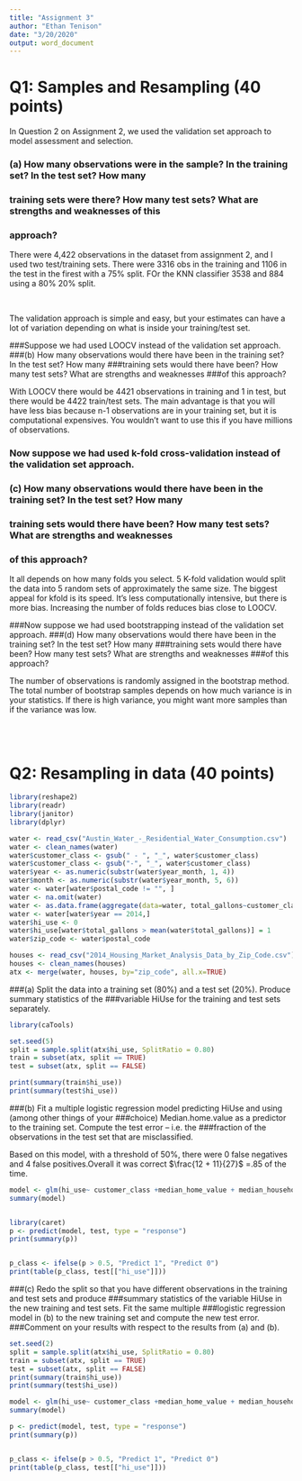 ```yaml
---
title: "Assignment 3"
author: "Ethan Tenison"
date: "3/20/2020"
output: word_document
---
```


# Q1: Samples and Resampling (40 points)
In Question 2 on Assignment 2, we used the validation set approach to model assessment and selection. 

### (a) How many observations were in the sample? In the training set? In the test set? How many
### training sets were there? How many test sets? What are strengths and weaknesses of this
### approach?

There were 4,422 observations in the dataset from assignment 2, and I used two test/training sets. There were 3316 obs in the training and 1106 in the test in the firest with a 75% split. FOr the KNN classifier 3538 and 884 using a 80% 20% split. 

<br />

The validation approach is simple and easy, but your estimates can have a lot of variation depending on what is inside your training/test set. 

###Suppose we had used LOOCV instead of the validation set approach.
###(b) How many observations would there have been in the training set? In the test set? How many
###training sets would there have been? How many test sets? What are strengths and weaknesses
###of this approach?

With LOOCV there would be 4421 observations in training and 1 in test, but there would be 4422 train/test sets. The main advantage is that you will have less bias because n-1 observations are in your training set, but it is computational expensives. You wouldn't want to use this if you have millions of observations. 

### Now suppose we had used k-fold cross-validation instead of the validation set approach.
### (c) How many observations would there have been in the training set? In the test set? How many
### training sets would there have been? How many test sets? What are strengths and weaknesses
### of this approach?

It all depends on how many folds you select. 5 K-fold validation would split the data into 5 random sets of approximately the same size. The biggest appeal for kfold is its speed. It's less computationally intensive, but there is more bias. Increasing the number of folds reduces bias close to LOOCV. 

###Now suppose we had used bootstrapping instead of the validation set approach.
###(d) How many observations would there have been in the training set? In the test set? How many
###training sets would there have been? How many test sets? What are strengths and weaknesses
###of this approach?

The number of observations is randomly assigned in the bootstrap method. The total number of bootstrap samples depends on how much variance is in your statistics. If there is high variance, you might want more samples than if the variance was low. 

<br /><br />

# Q2: Resampling in data (40 points)


```r
library(reshape2)
library(readr)
library(janitor)
library(dplyr)

water <- read_csv("Austin_Water_-_Residential_Water_Consumption.csv")
water <- clean_names(water)
water$customer_class <- gsub(" - ", "_", water$customer_class)
water$customer_class <- gsub("-", "_", water$customer_class)
water$year <- as.numeric(substr(water$year_month, 1, 4))
water$month <- as.numeric(substr(water$year_month, 5, 6))
water <- water[water$postal_code != "", ]
water <- na.omit(water)
water <- as.data.frame(aggregate(data=water, total_gallons~customer_class+year+postal_code, sum))
water <- water[water$year == 2014,]
water$hi_use <- 0
water$hi_use[water$total_gallons > mean(water$total_gallons)] = 1
water$zip_code <- water$postal_code

houses <- read_csv("2014_Housing_Market_Analysis_Data_by_Zip_Code.csv")
houses <- clean_names(houses)
atx <- merge(water, houses, by="zip_code", all.x=TRUE)

```


###(a) Split the data into a training set (80%) and a test set (20%). Produce summary statistics of the
###variable HiUse for the training and test sets separately.

```r
library(caTools)

set.seed(5)
split = sample.split(atx$hi_use, SplitRatio = 0.80)
train = subset(atx, split == TRUE)
test = subset(atx, split == FALSE)

print(summary(train$hi_use))
print(summary(test$hi_use))
```


###(b) Fit a multiple logistic regression model predicting HiUse and using (among other things of your
###choice) Median.home.value as a predictor to the training set. Compute the test error – i.e. the
###fraction of the observations in the test set that are misclassified.


Based on this model, with a threshold of 50%, there were 0 false negatives and 4 false positives.Overall it was correct $\frac{12 + 11}{27}$ =$.85$ of the time. 

```r
model <- glm(hi_use~ customer_class +median_home_value + median_household_income + median_rent ,family=binomial(link='logit'),data=train)
summary(model)



```
```r

library(caret)
p <- predict(model, test, type = "response")
print(summary(p))


p_class <- ifelse(p > 0.5, "Predict 1", "Predict 0")
print(table(p_class, test[["hi_use"]]))

```

###(c) Redo the split so that you have different observations in the training and test sets and produce
###summary statistics of the variable HiUse in the new training and test sets. Fit the same multiple
###logistic regression model in (b) to the new training set and compute the new test error.
###Comment on your results with respect to the results from (a) and (b).

```r
set.seed(2)
split = sample.split(atx$hi_use, SplitRatio = 0.80)
train = subset(atx, split == TRUE)
test = subset(atx, split == FALSE)
print(summary(train$hi_use))
print(summary(test$hi_use))

model <- glm(hi_use~ customer_class +median_home_value + median_household_income + median_rent ,family=binomial(link='logit'),data=train)
summary(model)

p <- predict(model, test, type = "response")
print(summary(p))


p_class <- ifelse(p > 0.5, "Predict 1", "Predict 0")
print(table(p_class, test[["hi_use"]]))
```


